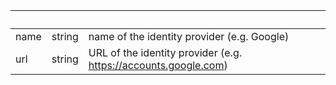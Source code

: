 | &nbsp; | &nbsp; | &nbsp; |
|---|---|---|
| name | string | name of the identity provider (e.g. Google) |
| url | string | URL of the identity provider (e.g. https://accounts.google.com) |